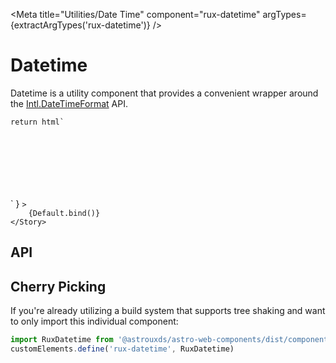 

<Meta
    title="Utilities/Date Time"
    component="rux-datetime"
    argTypes={extractArgTypes('rux-datetime')}
/>

# Datetime

Datetime is a utility component that provides a convenient wrapper around the [Intl.DateTimeFormat](https://developer.mozilla.org/en-US/docs/Web/JavaScript/Reference/Global_Objects/Intl/DateTimeFormat) API.

    return html`
<div style="padding: 10%; display: flex; justify-content: center;">
    <rux-datetime
        date=${args.date}
        day=${args.day}
        hour=${args.hour}
        minute=${args.minute}
        month=${args.month}
        second=${args.second}
        time-zone=${args.timeZone}
        year=${args.year}
        hour-12=${args.hour12}
        .era=${args.era}
        .time-zone-name=${args.timeZoneName}
        .weekday=${args.weekday}
        .locale=${args.locale}
    ></rux-datetime>
</div>
    `
}

<Canvas>
    <Story
        name="Default"
        args={{
            date: (new Date()).toString(),
            year: '2-digit',
            month: '2-digit',
            day: '2-digit',
            hour: '2-digit',
            minute: '2-digit',
            second: '2-digit',
            timeZone: 'America/Los_Angeles',
            hour12: true,
            era: undefined,
            timeZoneName: undefined,
            weekday: undefined,
            locale: "en-US"
        }}
        argTypes={{
            era: { control: "select" },
            timeZoneName: { control: "select" },
            weekday: { control: "select" }
        }}
        
    >
        {Default.bind()}
    </Story>
</Canvas>

## API

<ArgsTable of="rux-datetime" />

## Cherry Picking

If you're already utilizing a build system that supports tree shaking and want to only import this individual component:

```js
import RuxDatetime from '@astrouxds/astro-web-components/dist/components/rux-datetime.js'
customElements.define('rux-datetime', RuxDatetime)
```
